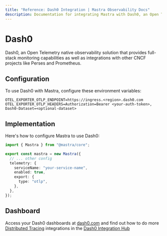 ---
title: "Reference: Dash0 Integration | Mastra Observability Docs"
description: Documentation for integrating Mastra with Dash0, an Open Telemetry native observability solution.
---

# Dash0

Dash0, an Open Telemetry native observability solution that provides full-stack monitoring capabilities as well as integrations with other CNCF projects like Perses and Prometheus.

## Configuration

To use Dash0 with Mastra, configure these environment variables:

```env
OTEL_EXPORTER_OTLP_ENDPOINT=https://ingress.<region>.dash0.com
OTEL_EXPORTER_OTLP_HEADERS=Authorization=Bearer <your-auth-token>, Dash0-Dataset=<optional-dataset>
```

## Implementation

Here's how to configure Mastra to use Dash0:

```typescript
import { Mastra } from "@mastra/core";

export const mastra = new Mastra({
  // ... other config
  telemetry: {
    serviceName: "your-service-name",
    enabled: true,
    export: {
      type: "otlp",
    },
  },
});
```

## Dashboard

Access your Dash0 dashboards at [dash0.com](https://www.dash0.com/) and find out how to do more [Distributed Tracing](https://www.dash0.com/distributed-tracing) integrations in the [Dash0 Integration Hub](https://www.dash0.com/hub/integrations)
